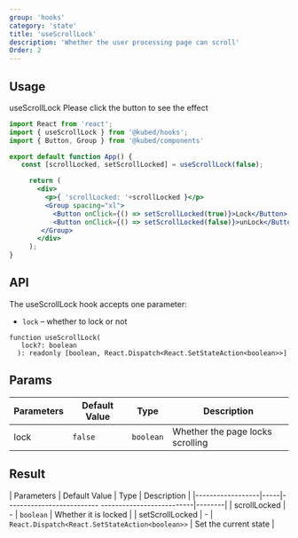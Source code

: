 ```yaml
---
group: 'hooks'
category: 'state'
title: 'useScrollLock'
description: 'Whether the user processing page can scroll'
Order: 2
---
```


## Usage

useScrollLock Please click the button to see the effect

```jsx live=true
import React from 'react';
import { useScrollLock } from '@kubed/hooks';
import { Button, Group } from '@kubed/components'

export default function App() {
   const [scrollLocked, setScrollLocked] = useScrollLock(false);

     return (
       <div>
         <p>{ 'scrollLocked: '+scrollLocked }</p>
         <Group spacing="xl">
           <Button onClick={() => setScrollLocked(true)}>Lock</Button>
           <Button onClick={() => setScrollLocked(false)}>unLock</Button>
        </Group>
       </div>
     );
}

```

## API

The useScrollLock hook accepts one parameter:

- `lock` – whether to lock or not

```tsx
function useScrollLock(
   lock?: boolean
  ): readonly [boolean, React.Dispatch<React.SetStateAction<boolean>>]
```

## Params

| Parameters | Default Value | Type      | Description                      |
|------------|---------------|-----------|----------------------------------|
| lock       | `false`       | `boolean` | Whether the page locks scrolling |

## Result


| Parameters | Default Value | Type | Description |
|------------------|-----|-------------------------- --------------------------|--------|
| scrollLocked | - | `boolean` | Whether it is locked |
| setScrollLocked | - | `React.Dispatch<React.SetStateAction<boolean>>` | Set the current state |
